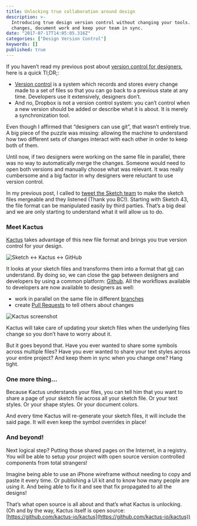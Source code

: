 ```yaml
---
title: Unlocking true collaboration around design
description: >-
  Introducing true design version control without changing your tools. Manage
  changes, document work and keep your team in sync.
date: "2017-07-17T14:05:05.316Z"
categories: ["Design Version Control"]
keywords: []
published: true
---
```


If you haven’t read my previous post about [version control for designers](https://blog.enki.com/yes-designers-can-use-git-too-79f3cef9c899), here is a quick Tl;DR;:

- [Version control](https://git-scm.com/book/en/v2/Getting-Started-About-Version-Control) is a system which records and stores every change made to a set of files so that you can go back to a previous state at any time. Developers use it extensively, designers don’t.
- And no, Dropbox is not a version control system: you can’t control when a new version should be added or describe what it is about. It is merely a synchronization tool.

Even though I affirmed that “designers can use git”, that wasn’t entirely true. A big piece of the puzzle was missing: allowing the machine to understand how two different sets of changes interact with each other in order to keep both of them.

Until now, if two designers were working on the same file in parallel, there was no way to automatically merge the changes. Someone would need to open both versions and manually choose what was relevant. It was really cumbersome and a big factor in why designers were reluctant to use version control.

In my previous post, I called to [tweet the Sketch team](https://twitter.com/search?q=please%20make%20the%20sketch%20files%20mergable&src=typd) to make the sketch files mergeable and they listened (Thank you BC!). Starting with Sketch 43, the file format can be manipulated easily by third parties. That’s a big deal and we are only starting to understand what it will allow us to do.

### Meet Kactus

[Kactus](http://kactus.io) takes advantage of this new file format and brings you true version control for your design.

![Sketch <-> Kactus <-> GitHub](./sketch-kactus-github.png)

It looks at your sketch files and transforms them into a format that [git](https://git-scm.com) can understand. By doing so, we can close the gap between designers and developers by using a common platform: [Github](https://github.com). All the workflows available to developers are now available to designers as well:

- work in parallel on the same file in different [branches](https://www.git-tower.com/blog/understanding-branches-in-git/)
- create [Pull Requests](https://help.github.com/articles/about-pull-requests/) to tell others about changes

![Kactus screenshot](./kactus-screenshot.png)

Kactus will take care of updating your sketch files when the underlying files change so you don’t have to worry about it.

But it goes beyond that. Have you ever wanted to share some symbols across multiple files? Have you ever wanted to share your text styles across your entire project? And keep them in sync when you change one? Hang tight.

### One more thing…

Because Kactus understands your files, you can tell him that you want to share a page of your sketch file across all your sketch file. Or your text styles. Or your shape styles. Or your document colors.

And every time Kactus will re-generate your sketch files, it will include the said page. It will even keep the symbol overrides in place!

### And beyond!

Next logical step? Putting those shared pages on the Internet, in a registry. You will be able to setup your project with open source version controlled components from total strangers!

Imagine being able to use an iPhone wireframe without needing to copy and paste it every time. Or publishing a UI kit and to know how many people are using it. And being able to fix it and see that fix propagated to all the designs!

That’s what open source is all about and that’s what Kactus is unlocking. (Oh and by the way, Kactus itself is open source: [https://github.com/kactus-io/kactus](https://github.com/kactus-io/kactus))
